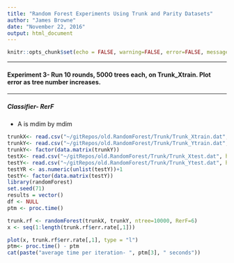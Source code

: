 ```yaml
---
title: "Random Forest Experiments Using Trunk and Parity Datasets"
author: "James Browne"
date: "November 22, 2016"
output: html_document
---
```


```r
knitr::opts_chunk$set(echo = FALSE, warning=FALSE, error=FALSE, message=FALSE, cache = TRUE)
```

**********************************************************************************
#### Experiment 3-  Run 10 rounds, 5000 trees each, on Trunk_Xtrain.  Plot error as tree number increases.
**********************************************************************************

##### Classifier- RerF
* A is mdim by mdim
```r
trunkX<- read.csv("~/gitRepos/old.RandomForest/Trunk/Trunk_Xtrain.dat", header=FALSE)
trunkY<- read.csv("~/gitRepos/old.RandomForest/Trunk/Trunk_Ytrain.dat", header=FALSE)
trunkY<- factor(data.matrix(trunkY))
testX<- read.csv("~/gitRepos/old.RandomForest/Trunk/Trunk_Xtest.dat", header=FALSE)
testY<- read.csv("~/gitRepos/old.RandomForest/Trunk/Trunk_Ytest.dat", header=FALSE)
testYR <- as.numeric(unlist(testY))+1
testY<- factor(data.matrix(testY))
library(randomForest)
set.seed(71)
results = vector()
df <- NULL
ptm <- proc.time()

trunk.rf <- randomForest(trunkX, trunkY, ntree=10000, RerF=6)
x <- seq(1:length(trunk.rf$err.rate[,1]))

plot(x, trunk.rf$err.rate[,1], type = "l")
ptm<- proc.time() - ptm
cat(paste("average time per iteration- ", ptm[3], " seconds"))
```
